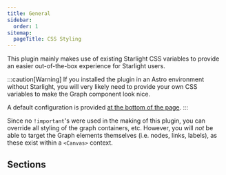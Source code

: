 ```yaml
---
title: General
sidebar:
  order: 1
sitemap:
  pageTitle: CSS Styling
---
```



This plugin mainly makes use of existing Starlight CSS variables to provide an easier out-of-the-box experience for
Starlight users.

:::caution[Warning]
If you installed the plugin in an Astro environment without Starlight, you will very likely need to provide your own
CSS variables to make the Graph component look nice.

A default configuration is provided [at the bottom of the page](#default-config).
:::

Since no `!important`'s were used in the making of this plugin, you can override all styling of the graph containers,
etc. However, you will _not_ be able to target the Graph elements themselves (i.e. nodes, links, labels), as these
exist within a `<Canvas>` context.

## Sections

<CardGrid>
	<LinkCardIcon
		icon="seti:css"
		title="CSS Variables"
		href="/starlight-site-graph/configuration/css/variables/"
		description="Configure the CSS variables for the graph and backlinks components."
	/>
	<LinkCardIcon
		icon="seti:plan"
		title="CSS Structure"
		href="/starlight-site-graph/configuration/css/structure/"
		description="Learn about the CSS structure of the plugin."
	/>
</CardGrid>
